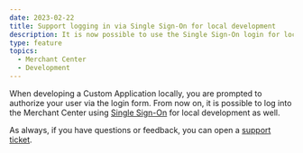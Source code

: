 ```yaml
---
date: 2023-02-22
title: Support logging in via Single Sign-On for local development
description: It is now possible to use the Single Sign-On login for local development.
type: feature
topics:
  - Merchant Center
  - Development
---
```


When developing a Custom Application locally, you are prompted to authorize your user via the login form. From now on, it is possible to log into the Merchant Center using [Single Sign-On](https://docs.commercetools.com/merchant-center/single-sign-on-beta) for local development as well.

As always, if you have questions or feedback, you can open a [support ticket](https://support.commercetools.com).

